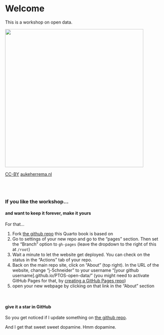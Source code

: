 # Welcome {.unnumbered}

This is a workshop on open data.  
  
![](www/data-publication.jpg){width=450px}
  
[CC-BY](https://creativecommons.org/licenses/by/4.0/deed.en) [aukeherrema.nl](https://aukeherrema.nl/)

\
\

### If you like the workshop...

::: {.panel-tabset}
#### and want to keep it forever, make it yours

For that...

1. Fork [the github repo](https://github.com/j-5chneider/PTOS-open-data) this Quarto book is based on
2. Go to settings of your new repo and go to the "pages" section. Then set the "Branch" option to `gh-pages` (leave the dropdown to the right of this at `/root`)
3. Wait a minute to let the website get deployed. You can check on the status in the "Actions" tab of your repo.
4. Back on the main repo site, click on "About" (top right). In the URL of the website, change "j-5chneider" to your username "[your github username].github.io/PTOS-open-data/" (you might need to activate GitHub Pages for that, by [creating a GitHub Pages repo](https://docs.github.com/en/pages/quickstart))
5. open your new webpage by clicking on that link in the "About" section

\

#### give it a star in GitHub

So you get noticed if I update something on [the github repo](https://github.com/j-5chneider/PTOS-open-data).  
  
And I get that sweet sweet dopamine. Hmm dopamine.
:::